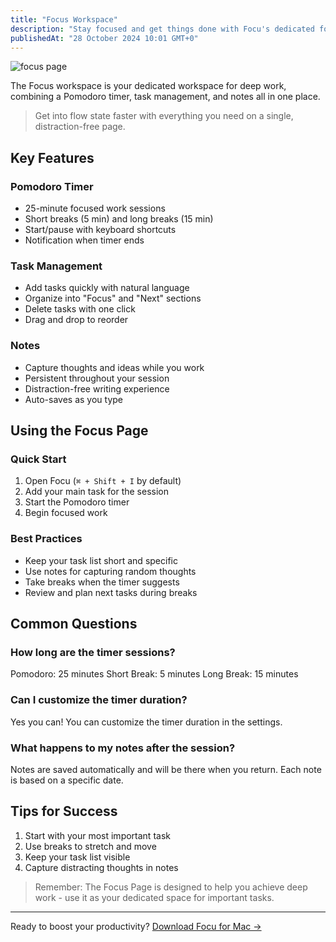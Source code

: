 ```yaml
---
title: "Focus Workspace"
description: "Stay focused and get things done with Focu's dedicated focus workspace"
publishedAt: "28 October 2024 10:01 GMT+0"
---
```


![focus page](/images/features/focus-page.png)

The Focus workspace is your dedicated workspace for deep work, combining a Pomodoro timer, task management, and notes all in one place.

> Get into flow state faster with everything you need on a single, distraction-free page.

## Key Features

### Pomodoro Timer
- 25-minute focused work sessions
- Short breaks (5 min) and long breaks (15 min)
- Start/pause with keyboard shortcuts
- Notification when timer ends

### Task Management
- Add tasks quickly with natural language
- Organize into "Focus" and "Next" sections
- Delete tasks with one click
- Drag and drop to reorder

### Notes
- Capture thoughts and ideas while you work
- Persistent throughout your session
- Distraction-free writing experience
- Auto-saves as you type

## Using the Focus Page

### Quick Start
1. Open Focu (`⌘ + Shift + I` by default)
2. Add your main task for the session
3. Start the Pomodoro timer
4. Begin focused work

### Best Practices
- Keep your task list short and specific
- Use notes for capturing random thoughts
- Take breaks when the timer suggests
- Review and plan next tasks during breaks

## Common Questions

### How long are the timer sessions?

Pomodoro: 25 minutes
Short Break: 5 minutes
Long Break: 15 minutes

### Can I customize the timer duration?

Yes you can! You can customize the timer duration in the settings.

### What happens to my notes after the session?

Notes are saved automatically and will be there when you return. Each note is based on a specific date.

## Tips for Success

1. Start with your most important task
2. Use breaks to stretch and move
3. Keep your task list visible
4. Capture distracting thoughts in notes

> Remember: The Focus Page is designed to help you achieve deep work - use it as your dedicated space for important tasks.

---

Ready to boost your productivity? [Download Focu for Mac →](/)